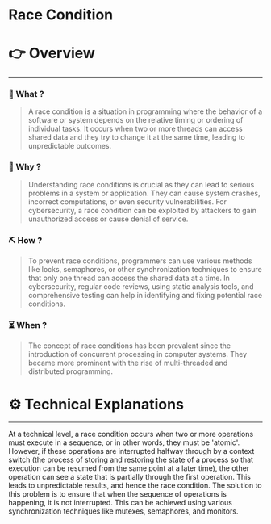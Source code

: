 # Race Condition


# 👉 Overview

---

### 👀 What ?

> A race condition is a situation in programming where the behavior of a software or system depends on the relative timing or ordering of individual tasks. It occurs when two or more threads can access shared data and they try to change it at the same time, leading to unpredictable outcomes.
> 

### 🧐 Why ?

> Understanding race conditions is crucial as they can lead to serious problems in a system or application. They can cause system crashes, incorrect computations, or even security vulnerabilities. For cybersecurity, a race condition can be exploited by attackers to gain unauthorized access or cause denial of service.
> 

### ⛏️ How ?

> To prevent race conditions, programmers can use various methods like locks, semaphores, or other synchronization techniques to ensure that only one thread can access the shared data at a time. In cybersecurity, regular code reviews, using static analysis tools, and comprehensive testing can help in identifying and fixing potential race conditions.
> 

### ⏳ When ?

> The concept of race conditions has been prevalent since the introduction of concurrent processing in computer systems. They became more prominent with the rise of multi-threaded and distributed programming.
> 

# ⚙️ Technical Explanations

---

At a technical level, a race condition occurs when two or more operations must execute in a sequence, or in other words, they must be 'atomic'. However, if these operations are interrupted halfway through by a context switch (the process of storing and restoring the state of a process so that execution can be resumed from the same point at a later time), the other operation can see a state that is partially through the first operation. This leads to unpredictable results, and hence the race condition. The solution to this problem is to ensure that when the sequence of operations is happening, it is not interrupted. This can be achieved using various synchronization techniques like mutexes, semaphores, and monitors.
